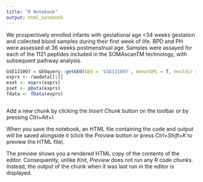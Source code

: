 ```yaml
---
title: "R Notebook"
output: html_notebook
---
```


We prospectively enrolled infants with gestational age <34 weeks gestation and collected blood samples during their first week of life. BPD and PH were assessed at 36 weeks postmenstrual age. Samples were assayed for each of the 1121 peptides included in the SOMAscanTM technology, with subsequent pathway analysis.
```r
GSE121097 = GEOquery::getGEO(GEO = 'GSE121097', AnnotGPL = T, destdir = '.')
exprs <- rawdata[[1]]
eset <- exprs(exprs)
pset <- pData(exprs)
fdata <- fData(exprs)
```

```r

```

Add a new chunk by clicking the *Insert Chunk* button on the toolbar or by pressing *Ctrl+Alt+I*.

When you save the notebook, an HTML file containing the code and output will be saved alongside it (click the *Preview* button or press *Ctrl+Shift+K* to preview the HTML file).

The preview shows you a rendered HTML copy of the contents of the editor. Consequently, unlike *Knit*, *Preview* does not run any R code chunks. Instead, the output of the chunk when it was last run in the editor is displayed.
